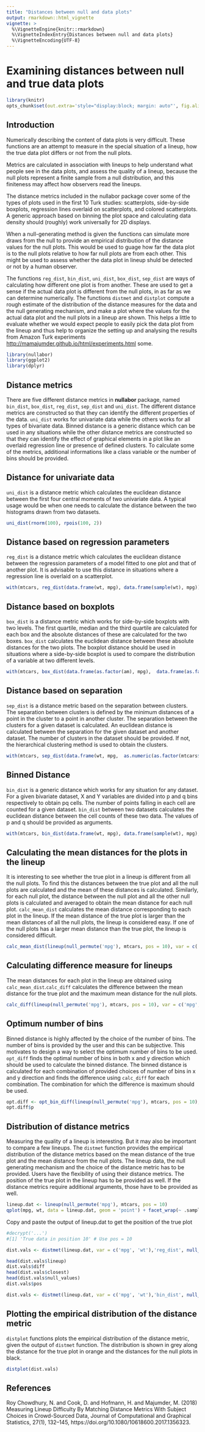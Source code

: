 ```yaml
---
title: "Distances between null and data plots"
output: rmarkdown::html_vignette
vignette: >
  %\VignetteEngine{knitr::rmarkdown}
  %\VignetteIndexEntry{Distances between null and data plots}
  %\VignetteEncoding{UTF-8}
---  
```




Examining distances between null and true data plots
=======================================


```r
library(knitr)
opts_chunk$set(out.extra='style="display:block; margin: auto"', fig.align="center")
```

Introduction
------------

Numerically describing the content of data plots is very difficult. These functions are an attempt to measure in the special situation of a lineup, how the true data plot differs or not from the null plots. 

Metrics are calculated in association with lineups to help understand what people see in the data plots, and assess the quality of a lineup, because the null plots represent a finite sample from a null distribution, and this finiteness may affect how observers read the lineups. 

The distance metrics included in the nullabor package cover some of the types of plots used in the first 10 Turk studies: scatterplots, side-by-side boxplots, regression lines overlaid on scatterplots, and colored scatterplots. A generic approach based on binning the plot space and calculating data density should (roughly) work universally for 2D displays. 

When a null-generating method is given the functions can simulate more draws from the null to provide an empirical distribution of the distance values for the null plots. This would be used to guage how far the data plot is to the null plots relative to how far null plots are from each other. This might be used to assess whether the data plot in lineup shuld be detected or not by a human observer.

The functions `reg_dist`, `bin_dist`, `uni_dist`, `box_dist`, `sep_dist` are ways of calculating how different one plot is from another. These are used to get a sense if the actual data plot is different from the null plots, in as far as we can determine numerically. The functions `distmet` and `distplot` compute a rough estimate of the distribution of the distance measures for the data and the null generating mechanism, and make a plot where the values for the actual data plot and the null plots in a lineup are shown. This helps a little to evaluate whether we would expect people to easily pick the data plot from the lineup and thus help to organize the setting up and analysing the results from Amazon Turk experiments [http://mamajumder.github.io/html/experiments.html](http://mamajumder.github.io/html/experiments.html) some.

```r
library(nullabor)
library(ggplot2)
library(dplyr)
```

Distance metrics
----------------------------
There are five different distance metrics in **nullabor** package, named `bin_dist`, `box_dist`, `reg_dist`, `sep_dist` and `uni_dist`. The different distance metrics are constructed so that they can identify the different properties of the data. `uni_dist` works for univariate data while the others works for all types of bivariate data. Binned distance is a generic distance which can be used in any situations while the other distance metrics are constructed so that they can identify the effect of graphical elements in a plot like an overlaid regression line or presence of defined clusters. To calculate some of the metrics, additional informations like a class variable or the number of bins should be provided.

Distance for univariate data
-----------------------------------------------------

`uni_dist` is a distance metric which calculates the euclidean distance between the first four central moments of two univariate data. A typical usage would be when one needs to calculate the distance between the two histograms drawn from two datasets.

```r
uni_dist(rnorm(100), rpois(100, 2))
```

Distance based on regression parameters
-----------------------------------------------------

`reg_dist` is a distance metric which calculates the euclidean distance between the regression parameters of a model fitted to one plot and that of another plot. It is advisable to use this distance in situations where a regression line is overlaid on a scatterplot.

```r
with(mtcars, reg_dist(data.frame(wt, mpg), data.frame(sample(wt), mpg)))
```

Distance based on boxplots
-----------------------------------------------------

`box_dist` is a distance metric which works for side-by-side boxplots with two levels. The first quartile, median and the third quartile are calculated for each box and the absolute distances of these are calculated for the two boxes. `box_dist` calculates the euclidean distance between these absolute distances for the two plots.  The boxplot distance should be used in situations where a side-by-side boxplot is used to compare the distribution of a variable at two different levels.

```r
with(mtcars, box_dist(data.frame(as.factor(am), mpg),  data.frame(as.factor(sample(am)), mpg)))
```

Distance based on separation
------------------------------------------------------

`sep_dist` is a distance metric based on the separation between clusters. The separation between clusters is defined by the minimum distances of a point in 
the cluster to a point in another cluster. The separation between the clusters for a given dataset is calculated. An euclidean distance is calculated between the separation for the given dataset and another dataset. The number of clusters in the dataset should be provided. If not, the hierarchical clustering method is used to obtain the clusters.

```r
with(mtcars, sep_dist(data.frame(wt, mpg,  as.numeric(as.factor(mtcars$cyl))), data.frame(sample(wt), mpg,  as.numeric(as.factor(mtcars$cyl))), nclust = 3))
```

Binned Distance
-----------------------------------------------------

`bin_dist` is a generic distance which works for any situation for any dataset. For a given bivariate dataset, X and Y variables are divided into p and q bins respectively to obtain pq cells. The number of points falling in each cell are counted for a given dataset. `bin_dist` between two datasets calculates the euclidean distance between the cell counts of these two data. The values of p and q should be provided as arguments.

```r
with(mtcars, bin_dist(data.frame(wt, mpg), data.frame(sample(wt), mpg), lineup.dat = NULL, X.bin = 5, Y.bin = 5))
```

Calculating the mean distances for the plots in the lineup
-----------------------------------------------------------

It is interesting to see whether the true plot in a lineup is different from all the null plots. To find this the distances between the true plot and all the null plots are calculated and the mean of these distances is calculated. Similarly, for each null plot, the distance between the null plot and all the other null plots is calculated and averaged to obtain the mean distance for each null plot. `calc_mean_dist` calculates the mean distance corresponding to each plot in the lineup. If the mean distance of the true plot is larger than the mean distances of all the null plots, the lineup is considered easy. If one of the null plots has a larger mean distance than the true plot, the lineup is considered difficult.  

```r
calc_mean_dist(lineup(null_permute('mpg'), mtcars, pos = 10), var = c('mpg', 'wt'), met = 'reg_dist', pos = 10)
```

Calculating difference measure for lineups
--------------------------------------------------------

The mean distances for each plot in the lineup are obtained using `calc_mean_dist`.`calc_diff` calculates the difference between the mean distance for the true plot and the maximum mean distance for the null plots.

```r
calc_diff(lineup(null_permute('mpg'), mtcars, pos = 10), var = c('mpg', 'wt'), met = 'reg_dist', dist.arg = NULL, pos = 10)
```

Optimum number of bins
--------------------------------------------------------

Binned distance is highly affected by the choice of the number of bins. The number of bins is provided by the user and this can be subjective. This motivates to design a way to select the optimum number of bins to be used. `opt_diff` finds the optimal number of bins in both x and y direction which should be used to calculate the binned distance. The binned distance is calculated for each combination of provided choices of number of bins in x and y direction and finds the difference using `calc_diff` for each combination. The combination for which the difference is maximum should be used.  

```r
opt.diff <- opt_bin_diff(lineup(null_permute('mpg'), mtcars, pos = 10), var = c('mpg', 'wt'), 2, 4, 2, 4, pos = 10, plot = TRUE)
opt.diff$p
```

Distribution of distance metrics
-----------------------------------------------

Measuring the quality of a lineup is interesting. But it may also be important to compare a few lineups. The `distmet` function provides the empirical distribution of the distance metrics based on the mean distance of the true plot and the mean distance from the null plots. The lineup data, the null generating mechanism and the choice of the distance metric has to be provided. Users have the flexibility of using their distance metrics. The position of the true plot in the lineup has to be provided as well. If the distance metrics require additional arguments, those have to be provided as well.

```r
lineup.dat <- lineup(null_permute('mpg'), mtcars, pos = 10)
qplot(mpg, wt, data = lineup.dat, geom = 'point') + facet_wrap(~ .sample)
```

Copy and paste the output of lineup.dat to get the position of the true plot
```r
#decrypt('...') 
#[1] 'True data in position 10' # Use pos = 10
```

```r
dist.vals <- distmet(lineup.dat, var = c('mpg', 'wt'),'reg_dist', null_permute('mpg'), pos = 10, repl = 100, dist.arg = NULL) 
```

```r
head(dist.vals$lineup)
dist.vals$diff
head(dist.vals$closest)
head(dist.vals$null_values)
dist.vals$pos
```

```r
dist.vals <- distmet(lineup.dat, var = c('mpg', 'wt'),'bin_dist', null_permute('mpg'), pos = 10, repl = 100, dist.arg = list(lineup.dat = lineup.dat, X.bin = 5, Y.bin = 5)) 
```

Plotting the empirical distribution of the distance metric
-------------------------------------------------------------------------------

`distplot` functions plots the empirical distribution of the distance metric, given the output of `distmet` function. The distribution is shown in grey along the distance for the true plot in orange and the distances for the null plots in black. 

```r
distplot(dist.vals)
```

References
----------

Roy Chowdhury, N.  and Cook, D. and Hofmann, H. and  Majumder, M. (2018) Measuring Lineup Difficulty By Matching Distance Metrics With Subject Choices in Crowd-Sourced Data, Journal of Computational and Graphical Statistics, 27(1), 132–145,
https://doi.org/10.1080/10618600.2017.1356323.
